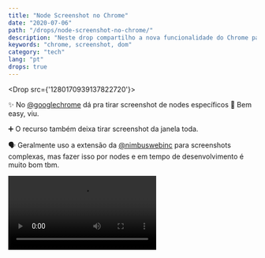 ```yaml
---
title: "Node Screenshot no Chrome"
date: "2020-07-06"
path: "/drops/node-screenshot-no-chrome/"
description: "Neste drop compartilho a nova funcionalidade do Chrome para Screenshots de Nodes do DOM."
keywords: "chrome, screenshot, dom"
category: "tech"
lang: "pt"
drops: true
---
```



<Drop src={'1280170939137822720'}>

✨ No [@googlechrome](https://twitter.com/googlechrome) dá pra tirar screenshot de nodes específicos 🤯 Bem easy, viu.

➕ O recurso também deixa tirar screenshot da janela toda.

🗣 Geralmente uso a extensão da [@nimbuswebinc](https://twitter.com/nimbuswebinc) para screenshots complexas, mas fazer isso por nodes e em tempo de desenvolvimento é muito bom tbm.

<Video src="https://video.twimg.com/ext_tw_video/1280170909073055746/pu/vid/1128x720/xL9dQKe6C2iHb0JA.mp4?tag=10" />

</Drop>

